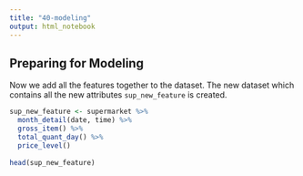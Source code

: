 ```yaml
---
title: "40-modeling"
output: html_notebook
---
```


## Preparing for Modeling

Now we add all the features together to the dataset. The new dataset which contains all the new attributes `sup_new_feature` is created.

```r
sup_new_feature <- supermarket %>% 
  month_detail(date, time) %>% 
  gross_item() %>%
  total_quant_day() %>% 
  price_level()
  
head(sup_new_feature)

```

